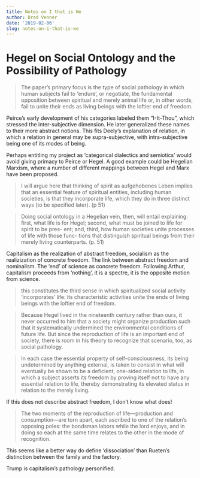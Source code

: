 ```yaml
---
title: Notes on I that is We
author: Brad Venner
date: '2019-02-06'
slug: notes-on-i-that-is-we
---
```


# Hegel on Social Ontology and the Possibility of Pathology

> The paper’s primary focus is the type of social pathology in which human subjects fail to ‘endure’, or negotiate, the fundamental opposition between spiritual and merely animal life or, in other words, fail to unite their ends as living beings with the loftier end of freedom.

Peirce's early development of his categories labeled them "I-It-Thou", which stressed the inter-subjective dimension.  He later generalized these names to their more abstract notions.  This fits Deely's explanation of relation, in which a relation in general may be supra-subjective, with intra-subjective being one of its modes of being.

Perhaps entitling my project as 'categorical dialectics and semiotics' would avoid giving primacy to Peirce or Hegel.  A good example could be Hegelian Marxism, where a number of different mappings between Hegel and Marx have been proposed.  

> I will argue here that thinking of spirit as aufgehobenes Leben implies that an essential feature of spiritual entities, including human societies, is that they incorporate life, which they do in three distinct ways (to be specified later). (p 51)

> Doing social ontology in a Hegelian vein, then, will entail explaining: first,
what life is for Hegel; second, what must be joined to life for spirit to be pres-
ent; and, third, how human societies unite processes of life with those func-
tions that distinguish spiritual beings from their merely living counterparts. (p. 51)

Capitalism as the realization of abstract freedom, socialism as the realizization of concrete freedom.  The link between abstract freedom and nominalism.  The 'end' of science as concrete freedom.  Following Arthur, capitalism proceeds from 'nothing', it is a spectre, it is the opposite motion from science.

> this constitutes the third sense in which spiritualized social activity
‘incorporates’ life: its characteristic activities unite the ends of living beings
with the loftier end of freedom.

> Because Hegel lived in the nineteenth century rather than ours, it never occurred to him that a society might organize production such that it systematically undermined the environmental conditions of future life. But since the reproduction of life is an important end of society, there is room in his theory to recognize that scenario, too, as social pathology.

>  In each case the essential property of self-consciousness, its being undetermined by anything external, is taken to consist in what will eventually be shown to be a deficient, one-sided relation to life, in which a subject asserts its freedom by proving itself not to have any essential relation to life, thereby demonstrating its elevated status in relation to the merely living.

If this does not describe abstract freedom, I don't know what does!

>  The two moments of the reproduction of life---production and consumption---are torn apart, each ascribed to one of the relation’s opposing poles: the bondsman labors while the lord enjoys, and in doing so each at the same time relates to the other in the mode of recognition.

This seems like a better way do define 'dissociation' than Rueten's distinction between the family and the factory.

Trump is capitalism's pathology personified.
